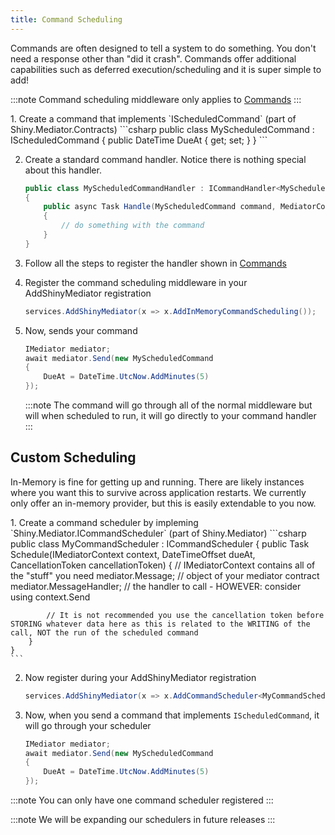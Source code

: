 ```yaml
---
title: Command Scheduling
---
```


Commands are often designed to tell a system to do something.  You don't need a response other than "did it crash".  Commands offer additional capabilities such as deferred execution/scheduling and it is super simple to add!

:::note
Command scheduling middleware only applies to [Commands](/mediator/commands)
:::


<Steps>
1. Create a command that implements `IScheduledCommand` (part of Shiny.Mediator.Contracts)
    ```csharp
    public class MyScheduledCommand : IScheduledCommand
    {
        public DateTime DueAt { get; set; }
    }
    ```

2. Create a standard command handler.  Notice there is nothing special about this handler.
    ```csharp
    public class MyScheduledCommandHandler : ICommandHandler<MyScheduledCommand>
    {
        public async Task Handle(MyScheduledCommand command, MediatorContext context, CancellationToken ct)
        {
            // do something with the command
        }
    }
    ```

3. Follow all the steps to register the handler shown in [Commands](/mediator/commands)
4. Register the command scheduling middleware in your AddShinyMediator registration
    ```csharp
    services.AddShinyMediator(x => x.AddInMemoryCommandScheduling());
    ```

5. Now, sends your command
    ```csharp
    IMediator mediator;
    await mediator.Send(new MyScheduledCommand
    {
        DueAt = DateTime.UtcNow.AddMinutes(5)
    });
    ```

    :::note
    The command will go through all of the normal middleware but will when scheduled to run, it will go directly to your command handler 
    :::

</Steps>

## Custom Scheduling

In-Memory is fine for getting up and running.  There are likely instances where you want this to survive across application restarts.  We currently only offer an in-memory provider, but this is easily extendable to you now.


<Steps>
1. Create a command scheduler by impleming `Shiny.Mediator.ICommandScheduler` (part of Shiny.Mediator)
    ```csharp
    public class MyCommandScheduler : ICommandScheduler
    {
        public Task<bool> Schedule(IMediatorContext context, DateTimeOffset dueAt, CancellationToken cancellationToken)
        {
            // IMediatorContext contains all of the "stuff" you need
            mediator.Message; // object of your mediator contract
            mediator.MessageHandler; // the handler to call - HOWEVER: consider using context.Send

            // It is not recommended you use the cancellation token before STORING whatever data here as this is related to the WRITING of the call, NOT the run of the scheduled command
        }
    }
    ```
2. Now register during your AddShinyMediator registration
    ```csharp
    services.AddShinyMediator(x => x.AddCommandScheduler<MyCommandScheduler>());
    ```
3. Now, when you send a command that implements `IScheduledCommand`, it will go through your scheduler
    ```csharp
    IMediator mediator;
    await mediator.Send(new MyScheduledCommand
    {
        DueAt = DateTime.UtcNow.AddMinutes(5)
    });
    ```
</Steps>

:::note
You can only have one command scheduler registered
:::

:::note
We will be expanding our schedulers in future releases
:::